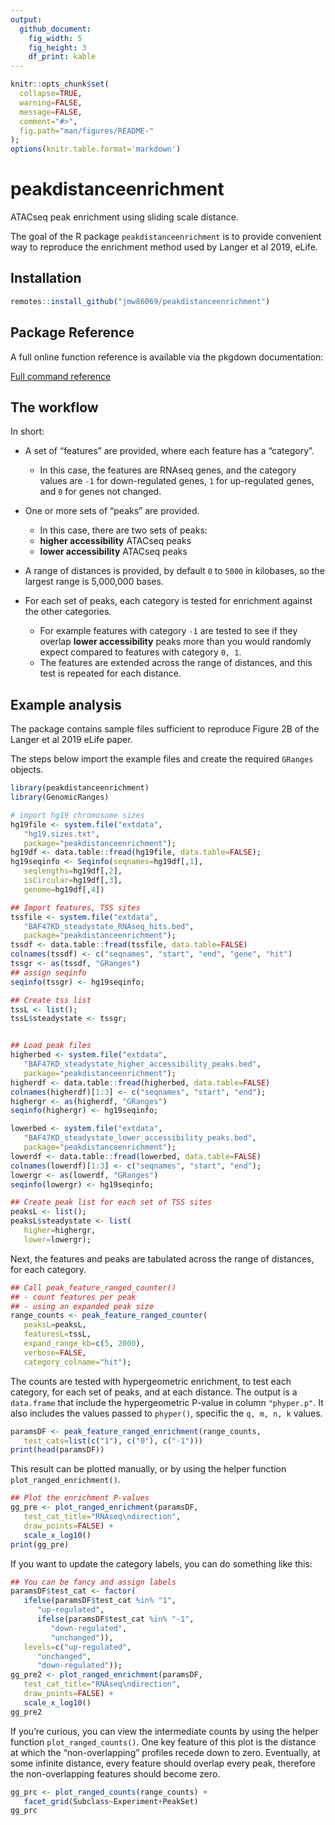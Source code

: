 ```yaml
---
output:
  github_document:
    fig_width: 5
    fig_height: 3
    df_print: kable
---
```


<!-- README.md is generated from README.Rmd. Please edit that file -->

```r
knitr::opts_chunk$set(
  collapse=TRUE,
  warning=FALSE,
  message=FALSE,
  comment="#>",
  fig.path="man/figures/README-"
);
options(knitr.table.format='markdown')
```
# peakdistanceenrichment

ATACseq peak enrichment using sliding scale distance.

The goal of the R package `peakdistanceenrichment` is
to provide convenient way to reproduce the enrichment method
used by Langer et al 2019, eLife.

## Installation

```R
remotes::install_github("jmw86069/peakdistanceenrichment")
```

## Package Reference

A full online function reference is available via the pkgdown
documentation:

[Full command reference](https://jmw86069.github.io/peakdistanceenrichment)


## The workflow

In short:

* A set of "features" are provided, where each feature has a "category".

   * In this case, the features are RNAseq genes, and the category values
   are `-1` for down-regulated genes, `1` for up-regulated genes,
   and `0` for genes not changed.
   
* One or more sets of "peaks" are provided.

   * In this case, there are two sets of peaks:
   * **higher accessibility** ATACseq peaks
   * **lower accessibility** ATACseq peaks

* A range of distances is provided, by default `0` to `5000` in
kilobases, so the largest range is 5,000,000 bases.
* For each set of peaks, each category is tested for enrichment
against the other categories.

   * For example features with category `-1` are tested to see if
   they overlap **lower accessibility** peaks more than you would
   randomly expect compared to features with category `0, 1`.
   * The features are extended across the range of distances,
   and this test is repeated for each distance.


## Example analysis

The package contains sample files sufficient to reproduce Figure 2B
of the Langer et al 2019 eLife paper.

The steps below import the example files and create the required
`GRanges` objects.

```r
library(peakdistanceenrichment)
library(GenomicRanges)

# import hg19 chromosome sizes
hg19file <- system.file("extdata",
   "hg19.sizes.txt",
   package="peakdistanceenrichment");
hg19df <- data.table::fread(hg19file, data.table=FALSE);
hg19seqinfo <- Seqinfo(seqnames=hg19df[,1],
   seqlengths=hg19df[,2],
   isCircular=hg19df[,3],
   genome=hg19df[,4])

## Import features, TSS sites
tssfile <- system.file("extdata",
   "BAF47KD_steadystate_RNAseq_hits.bed",
   package="peakdistanceenrichment");
tssdf <- data.table::fread(tssfile, data.table=FALSE)
colnames(tssdf) <- c("seqnames", "start", "end", "gene", "hit")
tssgr <- as(tssdf, "GRanges")
## assign seqinfo
seqinfo(tssgr) <- hg19seqinfo;

## Create tss list
tssL <- list();
tssL$steadystate <- tssgr;


## Load peak files
higherbed <- system.file("extdata",
   "BAF47KD_steadystate_higher_accessibility_peaks.bed",
   package="peakdistanceenrichment");
higherdf <- data.table::fread(higherbed, data.table=FALSE)
colnames(higherdf)[1:3] <- c("seqnames", "start", "end");
highergr <- as(higherdf, "GRanges")
seqinfo(highergr) <- hg19seqinfo;

lowerbed <- system.file("extdata",
   "BAF47KD_steadystate_lower_accessibility_peaks.bed",
   package="peakdistanceenrichment");
lowerdf <- data.table::fread(lowerbed, data.table=FALSE)
colnames(lowerdf)[1:3] <- c("seqnames", "start", "end");
lowergr <- as(lowerdf, "GRanges")
seqinfo(lowergr) <- hg19seqinfo;

## Create peak list for each set of TSS sites
peaksL <- list();
peaksL$steadystate <- list(
   higher=highergr,
   lower=lowergr);

```

Next, the features and peaks are tabulated across the range
of distances, for each category.

```r
## Call peak_feature_ranged_counter()
## - count features per peak
## - using an expanded peak size
range_counts <- peak_feature_ranged_counter(
   peaksL=peaksL,
   featuresL=tssL,
   expand_range_kb=c(5, 2000),
   verbose=FALSE,
   category_colname="hit");
```

The counts are tested with hypergeometric enrichment, to test
each category, for each set of peaks, and at each distance.
The output is a `data.frame` that include the hypergeometric
P-value in column `"phyper.p"`. It also includes the values
passed to `phyper()`, specific the `q, m, n, k` values.

```r
paramsDF <- peak_feature_ranged_enrichment(range_counts,
   test_cats=list(c("1"), c("0"), c("-1")))
print(head(paramsDF))
```

This result can be plotted manually, or by using the helper
function `plot_ranged_enrichment()`.

```r
## Plot the enrichment P-values
gg_pre <- plot_ranged_enrichment(paramsDF,
   test_cat_title="RNAseq\ndirection",
   draw_points=FALSE) +
   scale_x_log10()
print(gg_pre)
```

If you want to update the category labels, you can do
something like this:

```r
## You can be fancy and assign labels
paramsDF$test_cat <- factor(
   ifelse(paramsDF$test_cat %in% "1",
      "up-regulated",
      ifelse(paramsDF$test_cat %in% "-1",
         "down-regulated",
         "unchanged")),
   levels=c("up-regulated",
      "unchanged",
      "down-regulated"));
gg_pre2 <- plot_ranged_enrichment(paramsDF,
   test_cat_title="RNAseq\ndirection",
   draw_points=FALSE) +
   scale_x_log10()
gg_pre2
```

If you're curious, you can view the intermediate counts
by using the helper function `plot_ranged_counts()`.
One key feature of this plot is the distance at which
the "non-overlapping" profiles recede down to zero.
Eventually, at some infinite distance, every feature
should overlap every peak, therefore the non-overlapping
features should become zero.


```r
gg_prc <- plot_ranged_counts(range_counts) +
   facet_grid(Subclass~Experiment+PeakSet)
gg_prc
```

